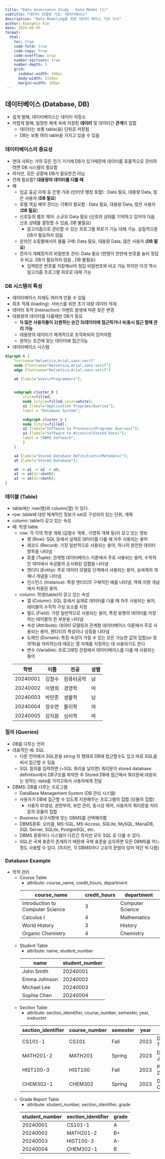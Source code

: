 ```yaml
---
title: "Data Governance Study - Data Model (1)"
subtitle: "데이터 모델링 기초: 데이터베이스"
description: "Data Modeling을 위한 데이터 베이스 기초 지식"
author: Kwangmin Kim
date: 2024-08-05
format: 
  html:
    toc: true  
    code-fold: true
    code-copy: true
    code-overflow: wrap
    number-sections: true
    number-depth: 3
    grid:
      sidebar-width: 200px
      body-width: 1150px
      margin-width: 300px
---
```


## 데이터베이스 (Database, DB)

* 쉽게 말해, 데이터베이스는 데이터 저장소
* 어렵게 말해, 일정한 체계 속에 저장된 **데이터** 및 데이터간 **관계**의 집합
    * 데이터는 보통 table(표) 단위로 저장됨
    * DB는 보통 여러 table을 가지고 있을 수 있음

### 데이터베이스의 중요성

* 현대 사회는 거의 모든 전기 기기에 DB가 있기때문에 데이터를 효율적으로 관리하려면 DB 시스템이 필요함
* 하지만, 모든 상황에 DB가 필요한건 아님 
* 언제 필요함? **대용량의 데이터를 다룰 때**
* 예
    * 입금 출금 이체 등 은행 거래 (인터넷 뱅킹 포함) : Data 필요, 대용량 Data, 많은 사용자 (**DB 필요**)
    * 호텔 객실 예약 관리는 기록이 필요함 : Data 필요, 대용량 Data, 많은 사용자 (**DB 필요**)
    * 신호등의 램프 제어: 소규모 Data 필요 (신호의 상태를 기억하고 있어야 다음 신호 상태를 결정할 수 있음, DB 불필요)
        * 알고리즘으로 관리할 수 있는 프로그램 회로가 기능 대체 가능. 실질적으론 DB가 필요하지 않음
    * 온라인 쇼핑몰에서의 물품 구매: Data 필요, 대용량 Data, 많은 사용자 (**DB 필요**)
    * 전자식 개폐장치의 비밀번호 관리: Data 필요 (한명이 한번에 번호를 눌러 정답과 비교. DB가 필요하지 않음 , DB 불필요)
        * 입력받은 번호를 저장해놔야 정답 비밀번호와 비교 가능 하지만 이것 역시 알고리즘 프로그램 회로로 대체 가능 
 
### DB 시스템의 특성

* 데이터베이스 자체도 여러개 만들 수 있음
* 최초 적재 (loading): 서비스를 위한 초기 대량 데이터 적재 
* 데이터 축적 (Interaction): 이벤트 발생에 따른 잦은 변경 
* 대용량의 데이터를 다룰때만 DB가 필요
    - **1) 많은 사용자들이 2)원하는 순간 3)데이터에 접근하거나 4)동시 접근 할때 관리 가능**
    - 대용량의 데이터가 체계적으로 조직화되어 있어야함
    - 원하는 조건에 맞는 데이터에 접근가능
* 데이터베이스 시스템

```dot
digraph G {
	fontname="Helvetica,Arial,sans-serif"
	node [fontname="Helvetica,Arial,sans-serif"]
	edge [fontname="Helvetica,Arial,sans-serif"]

    a0 [label="Users/Programmers"];
    

	subgraph cluster_0 {
		style=filled;
		node [style=filled,color=white];
		a1 [label="Application Programs/Queries"];
		label = "Database System";

        subgraph cluster_1 {
		node [style=filled];
		a2 [label="Software to Process\n(Programs Queries)"];
        a3 [label="Software to Access\n(Stored Data)"];
        label = "DBMS Software";
	    }
	}

	a4 [label="Stored Database Definition\n(Metadata)"];
    a5 [label="Stored Database"];

	a0 -> a1 -> a2 -> a3;
    a3 -> a4[dir=both];
    a3 -> a5[dir=both];
}

```

### 테이블 (Table)

* table에는 row(행)와 column(열) 이 있다.
* row: table에 대한 체계적인 정보가 set로 구성되어 있는 단위, 개체
* column: table이 갖고 있는 속성
* 예: 학생 table
    * row: 각 각의 학생 개체 (김철수 개체 , 이영희 개체 등)이 갖고 있는 정보
        * 행 (Row): SQL 등에서 실제로 데이터를 다룰 때 자주 사용되는 용어
        * 레코드 (Record): 가장 일반적으로 사용되는 용어, 하나의 완전한 데이터 항목을 나타냄
        * 튜플 (Tuple): 관계형 데이터베이스 이론에서 주로 사용되는 용어, 수학적인 의미에서 속성들의 순서화된 집합을 나타냄
        * 엔티티 (Entity): 주로 데이터 모델링 단계에서 사용되는 용어, 실세계의 개체나 개념을 나타냄.
        * 인스턴스 (Instance): 특정 엔티티의 구체적인 예를 나타냄, 객체 지향 개념에서 차용된 용어.
    * column: 학생(table)이 갖고 있는 속성
        * 열 (Column): SQL 등에서 실제로 데이터를 다룰 때 자주 사용되는 용어, 테이블의 수직적 구성 요소를 지칭
        * 필드 (Field): 가장 일반적으로 사용되는 용어, 특정 유형의 데이터를 저장하는 테이블의 한 부분을 나타냄
        * 속성 (Attribute): 데이터 모델링과 관계형 데이터베이스 이론에서 주로 사용되는 용어, 엔티티의 특성이나 성질을 나타냄
        * 도메인 (Domain): 특정 속성이 가질 수 있는 모든 가능한 값의 집합(or 정의역)을 의미하는데 때로는 열 자체를 지칭하는 데 사용되기도 한다.
        * 변수 (Variable): 프로그래밍 관점에서 데이터베이스를 다룰 때 사용되는 용어

    | 학번 | 이름 | 전공 | 성별 |
    |------|------|------|------|
    | 20240001 | 김철수 | 컴퓨터공학 | 남 |
    | 20240002 | 이영희 | 경영학 | 여 |
    | 20240003 | 박민준 | 생물학 | 남 |
    | 20240004 | 정수연 | 물리학 | 여 |
    | 20240005 | 강지원 | 심리학 | 여 |


### 질의 (Queries)

* DB를 다루는 언어
* 대표적인 예: SQL
    * 다른 언어에서 SQL문을 string 의 형태로 DB에 접근할수도 있고 따로 SQL을 써서 접근할 수 있음
    * SQL 질의를 입력하면 (=SQL 쿼리을 날리면) 쿼리문이 stored database definition에서 DB구조를 파악한 후 Stored DB에 접근해서 쿼리문에 대응되는 원하는 data를 가지고와서 사용자에게 전달
* DBMS: DB를 다루는 프로그램
    * DataBase Management System (DB 관리 시스템)
    * 사용자가 DB에 접근할 수 있도록 지원해주는 프로그램의 집합 (모듈의 집합)
        * 사용자 ID생성, 권한부여, 보안 관리, 동시성 제어, 사용자의 쿼리문을 처리 등의 모듈의 집합
    * Business 요구사항에 맞는 DBMS를 선택해야함
    * DBMS종류: 오라클, MS-SQL, MS-Access, SQLite, MySQL, MariaDB, SQL Server, SQLite, PostgreSQL, etc.
    * DBMS 종류마다 시스템이 다르긴 하지만 모두 SQL 로 다룰 수 있다.
    * SQL은 국제 표준이 존재하기 때문에 국제 표준을 습득하면 모든 DBMS를 어느 정도 사용할 수 있다. (하지만, 각 DBMS마다 고유의 문법이 있어 약간 씩 다름)

### Database Example

* 학적 관리
    * Course Table
        * attribute: course_name, credit_hours, department
        
        | course_name | credit_hours | department |
        |-------------|--------------|------------|
        | Introduction to Computer Science | 3 | Computer Science |
        | Calculus I | 4 | Mathematics |
        | World History | 3 | History |
        | Organic Chemistry | 4 | Chemistry |
    * Student Table
        * attribute: name, student_number
        
        | name | student_number |
        |------|----------------|
        | John Smith | 20240001 |
        | Emma Johnson | 20240002 |
        | Michael Lee | 20240003 |
        | Sophia Chen | 20240004 |

    * Section Table
        * attribute: section_ideintifier, course_number, semester, year, instructor
        
        | section_identifier | course_number | semester | year | instructor |
        |--------------------|---------------|----------|------|------------|
        | CS101-1 | CS101 | Fall | 2023 | Dr. Alan Turing |
        | MATH201-2 | MATH201 | Spring | 2023 | Dr. Katherine Johnson |
        | HIST100-3 | HIST100 | Fall | 2023 | Prof. Howard Zinn |
        | CHEM302-1 | CHEM302 | Spring | 2023 | Dr. Marie Curie |

    * Grade Report Table
        * attribute: student_number, section_identifier, grade

        | student_number | section_identifier | grade |
        |----------------|---------------------|-------|
        | 20240001 | CS101-1 | A |
        | 20240002 | MATH201-2 | B+ |
        | 20240003 | HIST100-3 | A- |
        | 20240004 | CHEM302-1 | B |
